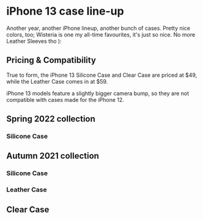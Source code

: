 
# iPhone 13 case line-up

Another year, another iPhone lineup, another bunch of cases. Pretty nice colors, too; Wisteria is one my all-time favourites, it's just so nice. No more Leather Sleeves tho ):

## Pricing & Compatibility

True to form, the iPhone 13 Silicone Case and Clear Case are priced at \$49, while the Leather Case comes in at \$59.

iPhone 13 models feature a slightly bigger camera bump, so they are not compatible with cases made for the iPhone 12.

## Spring 2022 collection

### Silicone Case

<CaseTableTabs series="iPhone 13" season="Spring 2022" material="Silicone Case" />

## Autumn 2021 collection

### Silicone Case

<CaseTableTabs series="iPhone 13" season="Autumn 2021" material="Silicone Case" />

### Leather Case

<CaseTableTabs series="iPhone 13" season="Autumn 2021" material="Leather Case" />

## Clear Case

<CaseTableTabs series="iPhone 13" season="Autumn 2021" material="Clear Case" />